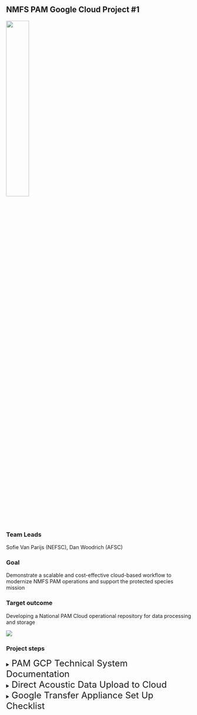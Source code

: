 ## NMFS PAM Google Cloud Project #1

![](/content/images/Priority_project_graphics/Cloud/Direct-upload-cloud.png){width=35%}

### Team Leads 
Sofie Van Parijs (NEFSC), Dan Woodrich (AFSC)

### Goal 
Demonstrate a scalable and cost-effective cloud-based workflow to modernize NMFS PAM operations and support the protected species mission\

### Target outcome
Developing a National PAM Cloud operational repository for data processing and storage

![](/content/images/Priority_project_graphics/Cloud/flowchart.PNG)

### Project steps

<details>
<summary><font size = "5">PAM GCP Technical System Documentation</font></summary>
*Overview: Summary of key decisions, technical system set-up, and use expectations for using software applications in the PAM GCP. This document is an initial way to collaborate on developing the documentation and will be transitioned to the National PAM Network GitHub once folks have access.* 

#### The acoustics SI and project design philosophy:
The ggn-nmfs-pamdata-prod-1 (“pamdata”) GCP project is designed to encompass the requirements of the PAM SI, while best prioritizing the wants and needs of the end-users and use cases, and staying near best admin practices for NMFS OCIO GCP. The relevant objectives of the PAM acoustics SI include acoustic data storage across NMFS, and passive acoustic monitoring applications that generally feed from this data. The primary end-users of the system include data owners and users, and application owners, developers, and users. 

#### Permissions structure: 
A principle and role based structure was designed for project capabilities. By defining specific [principle groups](https://source.cloud.google.com/ggn-nmfs-pamdata-prod-1/tf-repo-pamdata/+/master:principles.tf) (project supervisor, application developer, etc) the project is resilient to changes in individual users. [Roles](https://source.cloud.google.com/ggn-nmfs-pamdata-prod-1/tf-repo-pamdata/+/master:roles.tf) are given to these principle groups- for example, the project supervisors principle group is given viewing roles for most of the resources in the project for their visibility.  

For quick configuration and transparency during the dynamic early stages of the project, principle and role definitions are managed by a central “project admin” principle group via terraform. NMFS OCIO best practice recommends [Terraform](https://docs.google.com/document/d/1SPbbIz2hN4Gh236C7uAwGjzk-2AnpTPECJLsHB1RMPM/edit#heading=h.urcjjnawq27j) for more transparent project resource configuration and management, and this allows for simplicity and transparency. 

Alternatives: In the future, we may wish to delegate assignment of users to principle groups in a way that better resembles the true acoustics SI responsible parties (ie, supervisors can assign the project admin(s), data authorities can designate their respective data admin(s), etc). In the short term, this may result in too much unpredictability to the dynamic project. 

Below are some of the currently defined principles for the project: 

| Principle group name | Definition and roles |
| :---- | :---- |
| Project admin | Highest GCP admin role, controls project terraform (all principle, role, resource definitions) |
| Project supervisors | Highest SI role, has visibility across project resources, tells project admin what to do |
| Data authority | Responsible party for a particular FMC data storage bucket |
| Data admin | Administrates the contents (write/delete) of a particular storage bucket |
| Application developer | Access to software development resources |

#### Resources:

The pamdata project is expected to house PAM data from across NMFS, application development resources, and various applications (\<30) in various states of development. Sprawl is a serious threat, in particular since many end-users of the system (owners/authorities, supervisors, users) tend to understand the system through use of a web browser as opposed to filterable api calls. In other words, resource sprawl will lead to reduced understandability of the project across the PAM SI end users and is thus carefully considered. 

#### Data resources:

Each FMC has a distinct storage bucket for their data. This allows for some flexibility in data naming and easier isolation of permissions between FMCs. Principle groups that are designated here are data authorities (the data owner or responsible party, usually the PI of an FMC acoustics group), and the data admins (the technical users responsible for maintaining the contents of the storage bucket).

The browser allows for [easy viewing of the storage buckets](https://console.cloud.google.com/storage/browser?project=ggn-nmfs-pamdata-prod-1) such that non-technical users can easily interpret the current state of the data across the NMFS FMCs. However, the tool cannot distinguish the FMC buckets from application buckets, and in order to maintain easy interpretability applications will be encouraged to consolidate to fewer buckets as appropriate. Currently, three additional buckets outside of the FMC data buckets exist: the terraform state bucket, an application intermediate bucket, and an application output bucket.  

#### Development resources:

The following resources have been stood up for application development: 

**Hardened docker image/server:** \
Based on NMFS hardened linux container and preloaded with docker. I developed an imagining pipeline for this, meaning it will be easy to keep up to date and we can make as many copies of this as developers need them. Developing on this instead of locally will be a little closer to cloud and streamlines and simplifies some assumptions. Please make sure any developers working on containers understand this option exists and the advantages in doing development here (hardware flexibility, more similar to production, built in permissions w/o key management, etc). 

**Docker registry:** \
This is where container images will be placed (whether we build or import them), and it is a key backbone of a variety of GCP container orchestration services. 

**Application storage buckets:** \
There are two new storage buckets, pamdata-app-intermediates and pamdata-app-outputs. Some of the time applications will need their own specific tiering and lifecycle, but I wanted to start with just these two, especially for early development, given that they are visible along with the FMC data buckets and we tend to like to use the console as a browsing tool to keep track of these. Keeping it to two, and dividing permissions by prefix, will keep the bucket display from getting too muddied. 

**Networking:** \
Created networks and subnets \- one for application and development machines, which require ssh and NAT internet connectivity, and one for batch processing, which relies on only private google connectivity by default, but other connectivity can be added as a particular app might need. 
</details>
<details>
<summary><font size = "5">Direct Acoustic Data Upload to Cloud</font></summary>
\
*Result:*

ASFC was able to upload 100TB of acoustic data to our GCP bucket over the internet connection in our science center (in Seattle) in a three week upload window with low operator effort, representing our whole primary acoustic data collection.\

*How:* 

Our research group committed two computers with normal user permissions in the AFSC data center to upload data from the AFSC LAN to our pamdata bucket. These two computers ran a simple script, which was written in R and wrapped calls to the GCP ‘gsutil’ tool. The script was very simple, about 50 lines. The script instructed the computers to only initiate uploads between the hours of 7pm and 6am on weekdays and constantly on weekends. The R sessions were logged so we could identify any early termination that might have resulted in partial or corrupted uploads. Additional process will be designed to check that the data was uploaded in full.\

*Impact:*

AFSC IT would have been notified by the NMFS network team if the traffic were considered disruptive. They would have traced the traffic to the machines under my user name, and contacted me to ask questions. This not happening suggests that the traffic was a non-issue. Scheduling traffic within off-hours (nights and weekends) prevents throttling normal user traffic during working hours, and staying within these confines is respectful and normal practice for NMFS IT groups. We did not notify AFSC IT or the NMFS network team as we wanted to test the impact of this traffic empirically, but going forward, especially with multiple FMCs performing uploads concurrently, we advise approving the traffic with FMC & NMFS IT.\

*Contact:*

Dan Woodrich [daniel.woodrich\@noaa.gov](mailto:daniel.woodrich@noaa.gov) if you would like to explore a similar process for your FMC acoustic data.\
R script: 

```r
is_weekday = function(x){
  weekdays = c('Thursday','Friday','Monday','Tuesday','Wednesday')
  return(weekdays(x) %in% weekdays)
}

is_after_hours= function(x){
  return(as.integer(format(x,"%H")) < 6 | as.integer(format(x,"%H")) > 18)
}

#cloud data upload. This assumes you are uploading bottom_mounted data , and just uploads the full content of each folder below the 'moorings' folder. Adapt the logic to your needs but note renaming / reorganizing is more complex. 

my_fmc_bucket_name = 'afsc-1'
my_top_level_data_path = "//161.55.120.117/NMML_AcousticsData/Audio_Data/Waves"
moorings = dir(my_top_level_data_path) #gets each subfolder of top level data path. 

#log the job
sink(paste("//akc0ss-n086/NMML_CAEP_Acoustics/Detector/pam_si/upload_log_",Sys.info()['nodename'],".csv",sep=""), append=TRUE, split=TRUE)

work = list(1:200,201:length(moorings)) #in my case we had 435 moorings. 
names(work) = c("computer1-name","computer2-name") #needs to match Sys.info()['nodename'] for computers you are using
moorings = moorings[work[[Sys.info()['nodename']]]]

for(mooring in moorings){
  
  #detect if it's a weekday during work hours, don't start a job. 
  while(is_weekday(Sys.time()) & !is_after_hours(Sys.time())){
    cat(paste('waiting...',Sys.time(),"\n"))
    Sys.sleep(600) #wait 10 minutes until trying again. 
  }
  
  #gsutil needs to be installed on the system through Google Cloud SDK. If you can open up a command line and run 'gsutil help' and recieve a response, the below line will work.  
  string = paste("gsutil -m cp -r ",my_top_level_data_path,mooring," gs://",my_fmc_bucket_name,"/bottom_mounted/",mooring,sep="")
  cat(paste("started",mooring,"at",Sys.time(),"\n"))
  system(string,intern=TRUE) 
  cat(paste("ended",mooring,"at",Sys.time(),"\n"))
}
```
</details>
<details>
<summary><font size = "5">Google Transfer Appliance Set Up Checklist</font></summary>

![](/content/images/Priority_project_graphics/Cloud/google-transfer.png)

1. Enable APIs - this has been completed that the console/project level and the checklist item can simply be marked as complete. 
2. Authorize Service Acounts: Email Dan Woodrich [daniel.woodrich\@noaa.gov](mailto:daniel.woodrich@noaa.gov) the link to the checklist so he can complete that step on your behalf
</details>

